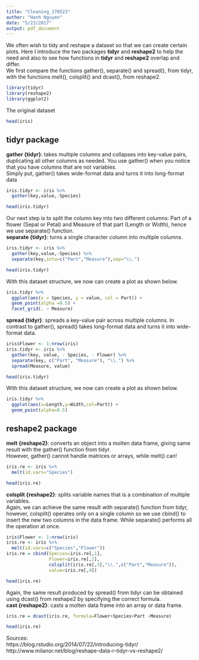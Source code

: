 ```yaml
---
title: "Cleaning_170523"
author: "Hanh Nguyen"
date: "5/23/2017"
output: pdf_document
---
```


We often wish to tidy and reshape a dataset so that we can create certain plots. Here I introduce the two packages **tidyr** and **reshape2** to help the need and also to see how functions in **tidyr** and **reshape2** overlap and differ.  
We first compare the functions gather(), separate() and spread(), from tidyr, with the functions melt(), colsplit() and dcast(), from reshape2.  

```r
library(tidyr)
library(reshape2)
library(ggplot2)
```

The original dataset

```r
head(iris)
```

## tidyr package  

**gather {tidyr}**: takes multiple columns and collapses into key-value pairs, duplicating all other columns as needed. You use gather() when you notice that you have columns that are not variables.  
Simply put, gather() takes wide-format data and turns it into long-format data

```r
iris.tidyr <- iris %>%
  gather(key,value,-Species)
```
```r
head(iris.tidyr)
```

Our next step is to split the column key into two different columns: Part of a flower (Sepal or Petal) and Measure of that part (Length or Width), hence we use separate() function.  
**separate {tidyr}**: turns a single character column into multiple columns.

```r
iris.tidyr <- iris %>%
  gather(key,value,-Species) %>%
  separate(key,into=c("Part","Measure"),sep="\\.")
```
```r
head(iris.tidyr)
```

With this dataset structure, we now can create a plot as shown below.

```r
iris.tidyr %>%
  ggplot(aes(x = Species, y = value, col = Part)) +
  geom_point(alpha =0.5) +
  facet_grid(. ~ Measure)
```

**spread {tidyr}**: spreads a key-value pair across multiple columns.
In contrast to gather(), spread() takes long-format data and turns it into wide-format data.

```r
iris$Flower <- 1:nrow(iris)
iris.tidyr <- iris %>%
  gather(key, value, - Species, - Flower) %>%
  separate(key, c("Part", "Measure"), "\\.") %>%
  spread(Measure, value)
```
```r
head(iris.tidyr)
```

With this dataset structure, we now can create a plot as shown below.

```r
iris.tidyr %>%
  ggplot(aes(x=Length,y=Width,col=Part)) +
  geom_point(alpha=0.5)
```

## reshape2 package 

**melt {reshape2}**: converts an object into a molten data frame, giving same result with the gather() function from tidyr.  
However, gather() cannot handle matrices or arrays, while melt() can!  
```r
iris.re <- iris %>%
  melt(id.vars="Species")
```
```r
head(iris.re)
```

**colsplit {reshape2}**: splits variable names that is a combination of multiple variables.  
Again, we can achieve the same result with separate() function from tidyr, however, colsplit() operates only on a single column so we use cbind() to insert the new two columns in the data frame. While separate() performs all the operation at once.

```r
iris$Flower <- 1:nrow(iris)
iris.re <- iris %>%
  melt(id.vars=c("Species","Flower"))
iris.re = cbind(Species=iris.re[,1],
                Flower=iris.re[,2],
                colsplit(iris.re[,3],"\\.",c("Part","Measure")),
                value=iris.re[,4])
```
```r
head(iris.re)
```

Again, the same result produced by spread() from tidyr can be obtained using dcast() from reshape2 by specifying the correct formula.  
**cast {reshape2}**: casts a molten data frame into an array or data frame.  

```r
iris.re = dcast(iris.re, formula=Flower+Species+Part ~Measure)
```
```r
head(iris.re)
```


Sources:  
https://blog.rstudio.org/2014/07/22/introducing-tidyr/  
http://www.milanor.net/blog/reshape-data-r-tidyr-vs-reshape2/
